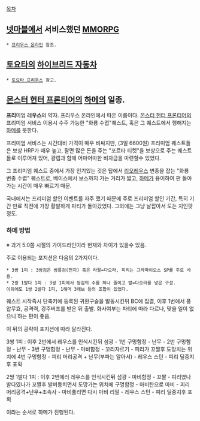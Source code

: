 [[목차]]
== [[넷마블]]에서 서비스했던 [[MMORPG]] ==
 * [[프리우스 온라인]] 참조.

== [[토요타]]의 [[하이브리드 자동차]] ==
 * [[토요타 프리우스]] 참고.

== [[몬스터 헌터 프론티어]]의 [[하메]]의 일종. ==
'''프리'''미엄 레'''우스'''의 약자. 프리우스 온라인에서 따온 이름이다.
[[몬스터 헌터 프론티어]]의 프리미엄 서비스 이용시 수주 가능한 "화룡 수렵"퀘스트, 혹은 그 퀘스트에서 행해지는 [[하메]]를 뜻한다.

프리미엄 서비스는 시간대비 가격이 매우 비싸지만, (3일 6600원) 프리미엄 퀘스트들은 보상 HRP가 매우 높고, 팔면 많은 돈을 주는 "포르타 티켓"을 보상으로 주는 퀘스트들로 이루어져 있어, 광렙과 함께 어마어마한 비자금을 마련할수 있었다.

그 프리미엄 퀘스트 중에서 가장 인기있는 것은 탑에서 [[리오레우스]] 변종을 잡는 "화룡 변종 수렵" 퀘스트로, 베이스에서 보스까지 가는 거리가 짧고, [[하메]]가 용이하여 판 돌아가는 시간이 매우 빠르기 때문.

국내에서는 프리미엄 할인 이벤트를 자주 했기 때문에 주로 프리미엄 할인 기간, 특히 기간 만료 직전에 가장 활발하게 파티가 돌아갔었다. 그외에는 그냥 날잡아서 도는 지인팟 정도.

=== 하메 방법 ===
※ 과거 5.0쯤 시절의 가이드라인이라 현재와 차이가 있을수 있음.

주로 이용되는 포지션은 다음의 2가지이다.
 * 3쌍 1피 : 3쌍검은 쌍룡검(천지) 혹은 라팔=다오라, 피리는 그라파이오스 SP를 주로 사용.
 * 2쌍 1발다 1피 : 3쌍 1피에서 쌍검의 수를 하나 줄이고 발=다오라를 넣은 구성.
 이외에도 1쌍 2발다 1피, 1해머 3헤보 등의 조합이 있었다.

퀘스트 시작즉시 단축키에 등록된 귀환구슬을 발동시킨뒤 BC에 집결, 이후 1번에서 풍압무효, 공격력, 강주버프를 받은 뒤 출발. 화사여부는 파티에 따라 다르나, 맞을 일이 없으니 하는 편이 좋음.

이 뒤의 공략이 포지션에 따라 달라진다.

3쌍 1피 : 이후 2번에서 레우스를 인식시킨뒤 섬광 - 1번 구멍함정 - 난무 - 2번 구멍함정 - 난무 - 3번 구멍함정 - 난무 - 마비함정 - 꼬리자르기 - 피리가 꼬짤후 도망치는 위치에 4번 구멍함정 - 피리 머리공격 + 난무(부파는 알아서) - 레우스 스턴 - 피리 딜중지후 포획

2쌍 1발다 1피 : 이후 2번에러 레우스를 인식시킨뒤 섬광 - 마비함정 - 꼬짤 - 피리였나 발다였나가 꼬짤후 발버둥치면서 도망가는 위치에 구멍함정 - 마비탄으로 마비 - 피리 머리공격+난무+초속사 - 마비풀리면 다시 마비 리필 - 레우스 스턴 - 피리 딜중지후 포획

이라는 순서로 하메가 진행된다.

